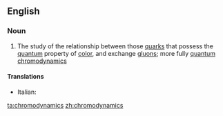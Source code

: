 ==English==

===Noun===
{{en-noun|-}}

# {{context|physics}} The study of the relationship between those [[quark]]s that possess the [[quantum]] property of [[color]], and exchange [[gluon]]s; more fully [[quantum chromodynamics]]

====Translations====
{{trans-top|The study of quarks with color}}
* Italian: {{t-|it|cromodinamica|f}}
{{trans-mid}}
{{trans-bottom}}

[[ta:chromodynamics]]
[[zh:chromodynamics]]